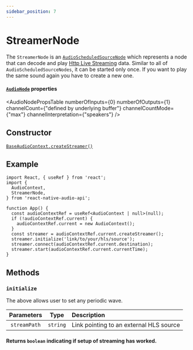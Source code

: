 ```yaml
---
sidebar_position: 7
---
```



# StreamerNode

The `StreamerNode` is an [`AudioScheduledSourceNode`](/docs/sources/audio-scheduled-source-node) which represents a node that can decode and play [Http Live Streaming](https://developer.apple.com/streaming/) data.
Similar to all of `AudioScheduledSourceNodes`, it can be started only once. If you want to play the same sound again you have to create a new one.

#### [`AudioNode`](/docs/core/audio-node#read-only-properties) properties

<AudioNodePropsTable numberOfInputs={0} numberOfOutputs={1} channelCount={"defined by underlying buffer"} channelCountMode={"max"} channelInterpretation={"speakers"} />

## Constructor

[`BaseAudioContext.createStreamer()`](/docs/core/base-audio-context#createostreamer)

## Example

```tsx
import React, { useRef } from 'react';
import {
  AudioContext,
  StreamerNode,
} from 'react-native-audio-api';

function App() {
  const audioContextRef = useRef<AudioContext | null>(null);
  if (!audioContextRef.current) {
    audioContextRef.current = new AudioContext();
  }
  const streamer = audioContextRef.current.createStreamer();
  streamer.initialize('link/to/your/hls/source');
  streamer.connect(audioContextRef.current.destination);
  streamer.start(audioContextRef.current.currentTime);
}
```

## Methods

### `initialize`

The above allows user to set any periodic wave.

| Parameters | Type | Description |
| :---: | :---: | :---- |
| `streamPath` | `string` | Link pointing to an external HLS source |

#### Returns `boolean` indicating if setup of streaming has worked.